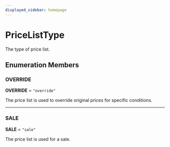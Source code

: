 ```yaml
---
displayed_sidebar: homepage
---
```



# PriceListType

The type of price list.

## Enumeration Members

### OVERRIDE

 **OVERRIDE** = `"override"`

The price list is used to override original prices for specific conditions.

___

### SALE

 **SALE** = `"sale"`

The price list is used for a sale.
